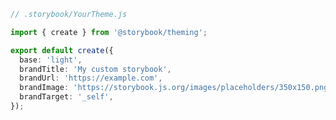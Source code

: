 ```ts
// .storybook/YourTheme.js

import { create } from '@storybook/theming';

export default create({
  base: 'light',
  brandTitle: 'My custom storybook',
  brandUrl: 'https://example.com',
  brandImage: 'https://storybook.js.org/images/placeholders/350x150.png',
  brandTarget: '_self',
});
```
